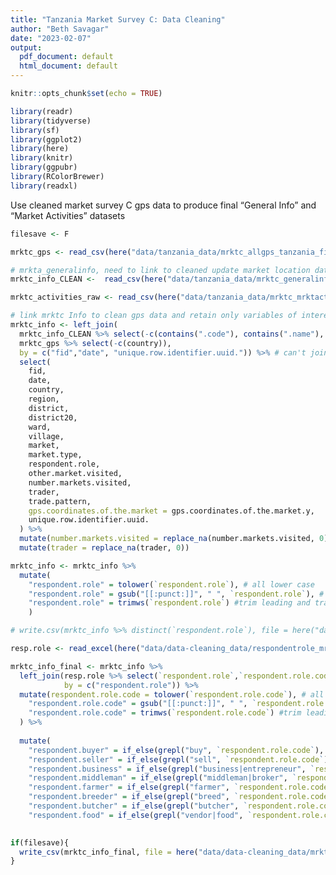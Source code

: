 ```yaml
---
title: "Tanzania Market Survey C: Data Cleaning"
author: "Beth Savagar"
date: "2023-02-07"
output:
  pdf_document: default
  html_document: default
---
```


```r
knitr::opts_chunk$set(echo = TRUE)
```

```r
library(readr)
library(tidyverse)
library(sf)
library(ggplot2)
library(here)
library(knitr)
library(ggpubr)
library(RColorBrewer)
library(readxl)

```

Use cleaned market survey C gps data to produce final "General Info" and "Market Activities" datasets

```r

filesave <- F

mrktc_gps <- read_csv(here("data/tanzania_data/mrktc_allgps_tanzania_final.csv")) %>% select(-`...1`)

# mrkta_generalinfo, need to link to cleaned update market location data
mrktc_info_CLEAN <-  read_csv(here("data/tanzania_data/mrktc_generalinfo_tanzania_CLEAN.csv")) %>% select(-c("...1"))

mrktc_activities_raw <- read_csv(here("data/tanzania_data/mrktc_mrktactivities_tanzania.csv"))
```

<!-- ```{r actvtylkp} -->

<!-- lkp_mrktactvty <- read_csv(here("data/ecopprmarketscsvs/mrktc_lkpmrkt_actvty.csv")) %>% -->
<!--   mutate( -->
<!--     Code = as.character(Code), -->
<!--     `1.mrkt.activity.lkp` = case_match( -->
<!--       Code, -->
<!--       "-66" ~ "Other", -->
<!--       "1" ~ "Selling", -->
<!--       "2" ~ "Middleman", -->
<!--       "3" ~ "Trader", -->
<!--       "4" ~ "Buying" -->
<!--     ) -->
<!--   ) -->

<!-- lkp_sellplacetype <- read_csv(here("data/ecopprmarketscsvs/mrktc_lkpsell_placetype.csv")) %>% -->
<!--   mutate( -->
<!--     Code = as.character(Code), -->
<!--     `2.sell.placetype.lkp` = case_match( -->
<!--       Code, -->
<!--       "-66" ~ "Other", -->
<!--       "1" ~ "Village", -->
<!--       "2" ~ "Towncentre", -->
<!--       "3" ~ "Market", -->
<!--       "4" ~ "Abattoir" -->
<!--     ) -->
<!--   ) -->

<!-- lkp_selltransport <- read_csv(here("data/ecopprmarketscsvs/mrktc_lkpsell_trans.csv")) %>% -->
<!--   mutate( -->
<!--     Code = as.character(Code), -->
<!--     `4.sell.transport.lkp` = case_match( -->
<!--       Code, -->
<!--       "-77" ~ "Unknown", -->
<!--       "-66" ~ "Other", -->
<!--       "1" ~ "Foot", -->
<!--       "2" ~ "Vehicle", -->
<!--       "3" ~ "Cart" -->
<!--     ) -->
<!--   ) -->

<!-- lkp_buyplacetype <- lkp_sellplacetype -->

<!-- lkp_buytransport <- lkp_selltransport -->

<!-- lkp_sellreason <- read_csv(here("data/ecopprmarketscsvs/mrktc_lkpsell_reason.csv")) -->

<!-- lkp_buyreason <- read_csv(here("data/ecopprmarketscsvs/mrktc_lkpbuy_reason.csv")) -->

<!-- ``` -->

```r

# link mrktc Info to clean gps data and retain only variables of interest
mrktc_info <- left_join(
  mrktc_info_CLEAN %>% select(-c(contains(".code"), contains(".name"), contains("village"))),
  mrktc_gps %>% select(-c(country)),
  by = c("fid","date", "unique.row.identifier.uuid.")) %>% # can't join by "gps.coordinates.of.the.market" as some rows of original data have no location.
  select(
    fid,
    date,
    country,
    region,
    district,
    district20,
    ward,
    village,
    market,
    market.type, 
    respondent.role,
    other.market.visited,
    number.markets.visited,
    trader,
    trade.pattern,
    gps.coordinates.of.the.market = gps.coordinates.of.the.market.y,
    unique.row.identifier.uuid.
  ) %>%
  mutate(number.markets.visited = replace_na(number.markets.visited, 0)) %>% # For number.markets.visited replace NA with 0 
  mutate(trader = replace_na(trader, 0))

```

```r

mrktc_info <- mrktc_info %>%
  mutate(
    "respondent.role" = tolower(`respondent.role`), # all lower case
    "respondent.role" = gsub("[[:punct:]]", " ", `respondent.role`), # remove punctuation
    "respondent.role" = trimws(`respondent.role`) #trim leading and trailing spaces
    )

# write.csv(mrktc_info %>% distinct(`respondent.role`), file = here("data/data-cleaning_data/respondentrole_mrktc.csv"))

```


```r

resp.role <- read_excel(here("data/data-cleaning_data/respondentrole_mrktc.xlsx"))

mrktc_info_final <- mrktc_info %>%
  left_join(resp.role %>% select(`respondent.role`,`respondent.role.code` = "translation"),
            by = c("respondent.role")) %>%
  mutate(respondent.role.code = tolower(`respondent.role.code`), # all lower case
    "respondent.role.code" = gsub("[[:punct:]]", " ", `respondent.role.code`), # remove punctuation
    "respondent.role.code" = trimws(`respondent.role.code`) #trim leading and trailing spaces
  ) %>%
  
  mutate(
    "respondent.buyer" = if_else(grepl("buy", `respondent.role.code`), 1, 0),
    "respondent.seller" = if_else(grepl("sell", `respondent.role.code`), 1, 0),
    "respondent.business" = if_else(grepl("business|entrepreneur", `respondent.role.code`), 1, 0),
    "respondent.middleman" = if_else(grepl("middleman|broker", `respondent.role.code`), 1, 0),
    "respondent.farmer" = if_else(grepl("farmer", `respondent.role.code`), 1, 0),
    "respondent.breeder" = if_else(grepl("breed", `respondent.role.code`), 1, 0),
    "respondent.butcher" = if_else(grepl("butcher", `respondent.role.code`), 1, 0),
    "respondent.food" = if_else(grepl("vendor|food", `respondent.role.code`), 1, 0))
    
```

```r

if(filesave){
  write_csv(mrktc_info_final, file = here("data/data-cleaning_data/mrktc_generalinfo_tanzania_final.csv"))
}


```
